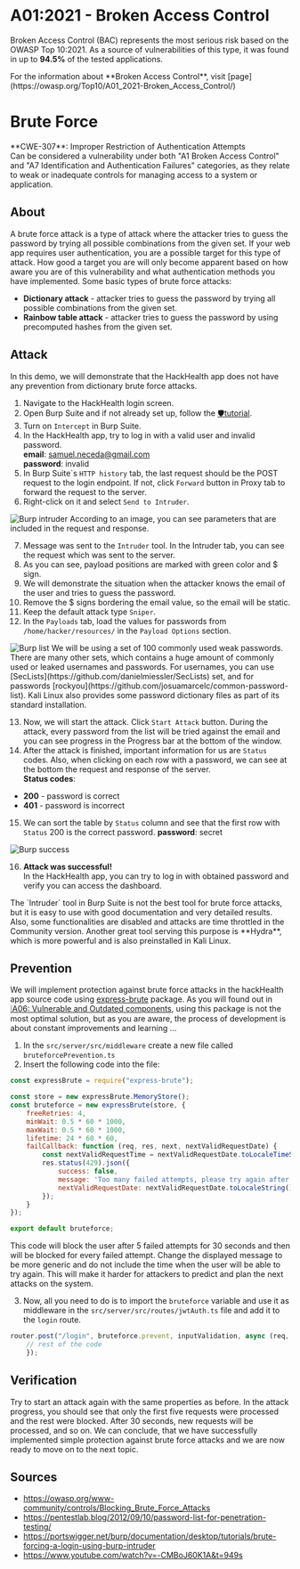
# A01:2021 - Broken Access Control
Broken Access Control (BAC) represents the most serious risk based on the OWASP Top 10:2021. As a source of vulnerabilities of this type, it
was found in up to **94.5%** of the tested applications.

<Callout type="info" emoji="ℹ️">
For the information about **Broken Access Control**, visit [page](https://owasp.org/Top10/A01_2021-Broken_Access_Control/)
</Callout>

# Brute Force
<Callout type="warning" emoji="🔍">
  **CWE-307**: Improper Restriction of Authentication Attempts <br />
    Can be considered a vulnerability under both "A1 Broken Access Control" and "A7 Identification and Authentication Failures" categories, as they relate to weak or inadequate controls for managing access to a system or application.
</Callout>

## About
A brute force attack is a type of attack where the attacker tries to guess the password by trying all possible combinations from the given set.
If your web app requires user authentication, you are a possible target for this type of attack.
How good a target you are will only become apparent based on how aware you are of this vulnerability and what authentication methods you have implemented.
Some basic types of brute force attacks:
- **Dictionary attack** - attacker tries to guess the password by trying all possible combinations from the given set.
- **Rainbow table attack** - attacker tries to guess the password by using precomputed hashes from the given set.


## Attack
In this demo, we will demonstrate that the HackHealth app does not have any prevention from dictionary brute force attacks.

1. Navigate to the HackHealth login screen.
2. Open Burp Suite and if not already set up, follow the [🛡️tutorial](/cybersecurity/tools/burpsuite).
3. Turn on `Intercept` in Burp Suite.
4. In the HackHealth app, try to log in with a valid user and invalid password. <br/>
**email**: samuel.neceda@gmail.com <br/>
**password**: invalid <br/>
5. In Burp Suite\`s `HTTP history` tab, the last request should be the POST request to the login endpoint.
If not, click `Forward` button in Proxy tab to forward the request to the server.
6. Right-click on it and select `Send to Intruder`.
<Image src="/burpSuite/burp_intruder.png" alt="Burp intruder" width={1000} height={300}/>
According to an image, you can see parameters that are included in the request and response. <br/>

7. Message was sent to the `Intruder` tool. In the Intruder tab, you can see the request which was sent to the server.
8. As you can see, payload positions are marked with green color and $ sign.
9. We will demonstrate the situation when the attacker knows the email of the user and tries to guess the password.
10. Remove the $ signs bordering the email value, so the email will be static.
11. Keep the default attack type `Sniper`.
12. In the `Payloads` tab, load the values for passwords from `/home/hacker/resources/` in the `Payload Options` section.

<Image src="/burpSuite/burp_list.png" alt="Burp list" width={700} height={300}/>

<Callout emoji="💡">
    We will be using a set of 100 commonly used weak passwords. There are many other sets, which contains a huge amount of
    commonly used or leaked usernames and passwords.
    For usernames, you can use [SecLists](https://github.com/danielmiessler/SecLists) set, and for passwords
    [rockyou](https://github.com/josuamarcelc/common-password-list). Kali Linux also provides some password dictionary
    files as part of its standard installation.
</Callout>

13. Now, we will start the attack. Click `Start Attack` button.
During the attack, every password from the list will be tried against the email and you can see progress in the Progress bar at the bottom of the window.
14. After the attack is finished, important information for us are `Status` codes. Also, when clicking on each row with a password, we can see at the bottom the request and response of the server. <br />
**Status codes**:
- **200** - password is correct
- **401** - password is incorrect
15. We can sort the table by `Status` column and see that the first row with `Status` 200 is the correct password.
**password**: secret
<Image src="/burpSuite/burp_succ.png" alt="Burp success" width={1000} height={300}/>

16. **Attack was successful!** <br />
In the HackHealth app, you can try to log in with obtained password and verify you can access the dashboard.

<Callout emoji="💡">
    The `Intruder` tool in Burp Suite is not the best tool for brute force attacks, but it is easy to use with good
    documentation and very detailed results.
    Also, some functionalities are disabled and attacks are time throttled in the Community version. Another great tool
    serving this purpose is **Hydra**, which is more powerful and is also preinstalled in Kali Linux.
</Callout>

## Prevention
We will implement protection against brute force attacks in the hackHealth app source code using [express-brute](https://www.npmjs.com/package/express-brute) package.
<Callout type="info" emoji="ℹ️">
    As you will found out in [❕A06: Vulnerable and Outdated components](/cybersecurity/a06/vulPackages), using this package is
    not the most optimal solution, but as you are aware, the process of development is about constant improvements and
    learning ...
</Callout>

1. In the `src/server/src/middleware` create a new file called `bruteforcePrevention.ts`
2. Insert the following code into the file:
```js filename="bruteforcePrevention.ts" copy showLineNumbers
const expressBrute = require("express-brute");

const store = new expressBrute.MemoryStore();
const bruteforce = new expressBrute(store, {
    freeRetries: 4,
    minWait: 0.5 * 60 * 1000,
    maxWait: 0.5 * 60 * 1000,
    lifetime: 24 * 60 * 60,
    failCallback: function (req, res, next, nextValidRequestDate) {
        const nextValidRequestTime = nextValidRequestDate.toLocaleTimeString();
        res.status(429).json({
            success: false,
            message: 'Too many failed attempts, please try again after 30 seconds at ' + nextValidRequestTime,
            nextValidRequestDate: nextValidRequestDate.toLocaleString()
        });
    }
});

export default bruteforce;
```

This code will block the user after 5 failed attempts for 30 seconds and then will be blocked for every failed attempt.
<Callout emoji="💡">
    Change the displayed message to be more generic and do not include the time when the user will be able to try again.
    This will make it harder for attackers to predict and plan the next attacks on the system.
</Callout>

3. Now, all you need to do is to import the `bruteforce` variable and use it as middleware in the `src/server/src/routes/jwtAuth.ts` file and add it to the `login` route.
```js filename="jwtAuth.ts"  copy showLineNumbers
router.post("/login", bruteforce.prevent, inputValidation, async (req, res) => {
    // rest of the code
    });
```

## Verification
Try to start an attack again with the same properties as before. In the attack progress, you should see that only the first five requests were processed and the rest were blocked.
After 30 seconds, new requests will be processed, and so on. We can conclude, that we have successfully implemented simple protection against brute force attacks and we are now ready to move on to the next topic.


## Sources
* https://owasp.org/www-community/controls/Blocking_Brute_Force_Attacks
* https://pentestlab.blog/2012/09/10/password-list-for-penetration-testing/
* https://portswigger.net/burp/documentation/desktop/tutorials/brute-forcing-a-login-using-burp-intruder
* https://www.youtube.com/watch?v=-CMBoJ60K1A&t=949s
